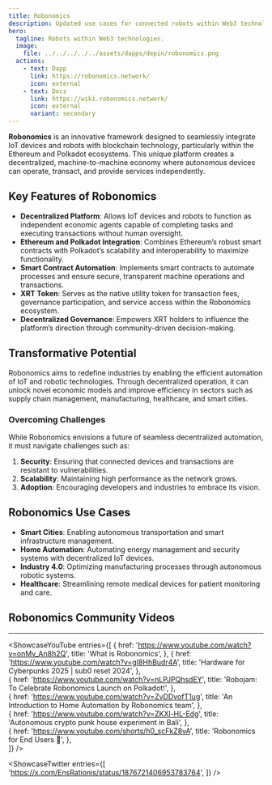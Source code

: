 ```yaml
---
title: Robonomics
description: Updated use cases for connected robots within Web3 technologies.
hero:
  tagline: Robots within Web3 technologies.
  image: 
    file: ../../../../../assets/dapps/depin/robonomics.png
  actions:
    - text: Dapp
      link: https://robonomics.network/
      icon: external
    - text: Docs
      link: https://wiki.robonomics.network/
      icon: external
      variant: secondary
---
```



**Robonomics** is an innovative framework designed to seamlessly integrate IoT devices and robots with blockchain technology, particularly within the Ethereum and Polkadot ecosystems. This unique platform creates a decentralized, machine-to-machine economy where autonomous devices can operate, transact, and provide services independently.

## Key Features of Robonomics
- **Decentralized Platform**: Allows IoT devices and robots to function as independent economic agents capable of completing tasks and executing transactions without human oversight.
- **Ethereum and Polkadot Integration**: Combines Ethereum’s robust smart contracts with Polkadot’s scalability and interoperability to maximize functionality.
- **Smart Contract Automation**: Implements smart contracts to automate processes and ensure secure, transparent machine operations and transactions.
- **XRT Token**: Serves as the native utility token for transaction fees, governance participation, and service access within the Robonomics ecosystem.
- **Decentralized Governance**: Empowers XRT holders to influence the platform’s direction through community-driven decision-making.

## Transformative Potential
Robonomics aims to redefine industries by enabling the efficient automation of IoT and robotic technologies. Through decentralized operation, it can unlock novel economic models and improve efficiency in sectors such as supply chain management, manufacturing, healthcare, and smart cities.

### Overcoming Challenges
While Robonomics envisions a future of seamless decentralized automation, it must navigate challenges such as:
1. **Security**: Ensuring that connected devices and transactions are resistant to vulnerabilities.
2. **Scalability**: Maintaining high performance as the network grows.
3. **Adoption**: Encouraging developers and industries to embrace its vision.

## Robonomics Use Cases
- **Smart Cities**: Enabling autonomous transportation and smart infrastructure management.
- **Home Automation**: Automating energy management and security systems with decentralized IoT devices.
- **Industry 4.0**: Optimizing manufacturing processes through autonomous robotic systems.
- **Healthcare**: Streamlining remote medical devices for patient monitoring and care.

## Robonomics Community Videos
------------
<ShowcaseYouTube
  entries={[
    {
      href: 'https://www.youtube.com/watch?v=onMv_An8h2Q',
      title: 'What is Robonomics',
    }, 
        {
      href: 'https://www.youtube.com/watch?v=gI8HhBudr4A',
      title: 'Hardware for Cyberpunks 2025 | sub0 reset 2024',
    },  
        {
      href: 'https://www.youtube.com/watch?v=nLPJPQhsdEY',
      title: 'Robojam: To Celebrate Robonomics Launch on Polkadot!',
    },  
        {
      href: 'https://www.youtube.com/watch?v=ZvDDvofT1ug',
      title: 'An Introduction to Home Automation by Robonomics team',
    },   
            {
      href: 'https://www.youtube.com/watch?v=ZKXl-HL-Edg',
      title: 'Autonomous crypto punk house experiment in Bali',
    },   
            {
      href: 'https://www.youtube.com/shorts/h0_scFkZ8vA',
      title: 'Robonomics for End Users 👀',
    },   
  ]} 
  />

<ShowcaseTwitter
  entries={[
    'https://x.com/EnsRationis/status/1876721406953783764',
  ]}
/>

<script async src="https://platform.twitter.com/widgets.js" charset="utf-8"></script>
